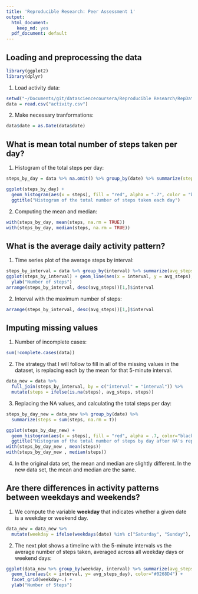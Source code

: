 ```yaml
---
title: 'Reproducible Research: Peer Assessment 1'
output:
  html_document:
    keep_md: yes
  pdf_document: default
---
```


## Loading and preprocessing the data
```r
library(ggplot2)
library(dplyr)
```
1. Load activity data:
```r
setwd("~/Documents/git/datasciencecoursera/Reproducible Research/RepData_PeerAssessment1")
data = read.csv("activity.csv")
```
2. Make necessary tranformations:
```r
data$date = as.Date(data$date)
```
## What is mean total number of steps taken per day?
1. Histogram of the total steps per day:
```r
steps_by_day = data %>% na.omit() %>% group_by(date) %>% summarize(steps = sum(steps, na.rm = T)) 

ggplot(steps_by_day) + 
  geom_histogram(aes(x = steps), fill = "red", alpha = ".7", color = "black", binwidth = 3000)+
  ggtitle("Histogram of the total number of steps taken each day")
```

2. Computing the mean and median:
```r
with(steps_by_day, mean(steps, na.rm = TRUE))
with(steps_by_day, median(steps, na.rm = TRUE))
````

## What is the average daily activity pattern?
1. Time series plot of the average steps by interval:
```r
steps_by_interval = data %>% group_by(interval) %>% summarize(avg_steps = mean(steps, na.rm = T)) 
ggplot(steps_by_interval) + geom_line(aes(x = interval, y = avg_steps), color = "#0268D4") +
  ylab("Number of steps")
arrange(steps_by_interval, desc(avg_steps))[1,]$interval
```
2. Interval with the maximum number of steps: 
```r
arrange(steps_by_interval, desc(avg_steps))[1,]$interval
```
## Imputing missing values
1. Number of incomplete cases:
```r
sum(!complete.cases(data))  
````

2. The strategy that I will follow to fill in all of the missing values in the dataset, is replacing each by the mean for that 5-minute interval. 
```r
data_new = data %>% 
  full_join(steps_by_interval, by = c("interval" = "interval")) %>% 
  mutate(steps = ifelse(is.na(steps), avg_steps, steps))
```
3. Replacing the NA values, and calculating the total steps per day:
```r
steps_by_day_new = data_new %>% group_by(date) %>% 
  summarize(steps = sum(steps, na.rm = T)) 

ggplot(steps_by_day_new) + 
  geom_histogram(aes(x = steps), fill = "red", alpha = .7, color="black", binwidth = 3000) +
  ggtitle("Histogram of the total number of steps by day after NA's replacement")
with(steps_by_day_new , mean(steps))
with(steps_by_day_new , median(steps))
```

4. In the original data set, the mean and median are slightly different. In the new data set, the mean and median are the same.

## Are there differences in activity patterns between weekdays and weekends?
1. We compute the variable **weekday** that indicates whether a given date is a weekday or weekend day.
```r
data_new = data_new %>% 
  mutate(weekday = ifelse(weekdays(date) %in% c("Saturday", "Sunday"), "weekend", "weekdays" ))
```
2. The next plot shows a timeline with the 5-minute intervals vs the average number of steps taken, averaged across all weekday days or weekend days:
```r
ggplot(data_new %>% group_by(weekday, interval) %>% summarize(avg_steps_day = mean(steps))) + 
  geom_line(aes(x = interval, y= avg_steps_day), color="#0268D4") + 
  facet_grid(weekday~.) + 
  ylab("Number of Steps")
````

